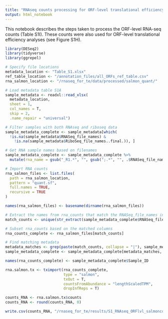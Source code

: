 ```yaml
---
title: "RNAseq counts processing for ORF-level translational efficiency analysis"
output: html_notebook
---
```


This notebook describes the steps taken to process the ORF-level RNA-seq counts (Table S1I). These counts were also used for ORF-level translational efficiency analyses (see Figure S1H).

```r
library(DESeq2)
library(tidyverse)
library(ggrepel)
```

```r
# Specify file locations
metadata_location <- "Table_S1.xlsx"
ref_table_location <- "/annotation_files/all_ORFs_ref_table.csv"
rna_salmon_location <- "/rnaseq_for_te/data/processed/salmon_quant/"
```

```r
# Load metadata table S1A
sample_metadata <- readxl::read_xlsx(
  metadata_location, 
  sheet = 1, 
  col_names = T, 
  skip = 2, 
  .name_repair = "universal")

# Filter samples with both RNAseq and riboseq data
sample_metadata_complete <- sample_metadata[which(
  !is.na(sample_metadata$RNASeq_file_names) &
    !is.na(sample_metadata$RiboSeq_file_names..final.)), ]

# Get RNA sample names based on filenames
sample_metadata_complete <- sample_metadata_complete %>%
  mutate(rna_name = gsub("_R1.*", "", gsub(";.*", "", .$RNASeq_file_names)))
```

```r
# Import RNA counts
rna_salmon_files <- list.files(
  path = rna_salmon_location,
  pattern = "quant.sf",
  full.names = TRUE,
  recursive = TRUE
)

names(rna_salmon_files) <- basename(dirname(rna_salmon_files))
```

```r
# Extract the names from rna_counts that match the RNASeq_file_names in sample_metadata_celllines
match_counts <- unique(str_extract(sample_metadata_complete$RNASeq_file_names, str_c(names(rna_salmon_files), collapse = "|")))  ## Need to fix!

# Subset rna_counts based on the matched columns
rna_counts_complete <- rna_salmon_files[match_counts]

# Find matching metadata
metadata_matches <- grep(paste(match_counts, collapse = "|"), sample_metadata_complete$RNASeq_file_names)
sample_metadata_complete <- sample_metadata_complete[metadata_matches, ]

names(rna_counts_complete) <- sample_metadata_complete$Sample_ID
```

```r
rna.salmon.tx <- tximport(rna_counts_complete,
                          type = "salmon",
                          txOut = T,
                          countsFromAbundance = "lengthScaledTPM",
                          dropInfReps = T)

counts_RNA <- rna.salmon.tx$counts
counts_RNA <- round(counts_RNA, 0)

write.csv(counts_RNA, "/rnaseq_for_te/results/S1_RNAseq_ORFlvl_salmoncounts_all.csv", quote = F, row.names = T, col.names = T)
```
